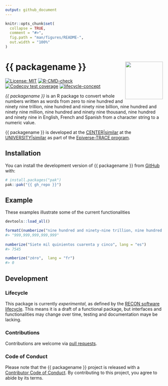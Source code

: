 ```yaml
---
output: github_document
---
```


<!-- README.md is generated from README.Rmd. Please edit that file. -->
<!-- The code to render this README is stored in .github/workflows/render-readme.yaml -->
<!-- Variables marked with double curly braces will be transformed beforehand: -->
<!-- `packagename` is extracted from the DESCRIPTION file -->
<!-- `gh_repo` is extracted via a special environment variable in GitHub Actions -->


```r
knitr::opts_chunk$set(
  collapse = TRUE,
  comment = "#>",
  fig.path = "man/figures/README-",
  out.width = "100%"
)
```

# {{ packagename }} <img src="man/figures/logo.svg" align="right" width="120" />

<!-- badges: start -->
[![License: MIT](https://img.shields.io/badge/License-MIT-yellow.svg)](https://opensource.org/license/mit/)
[![R-CMD-check](https://github.com/{{ gh_repo }}/actions/workflows/R-CMD-check.yaml/badge.svg)](https://github.com/{{ gh_repo }}/actions/workflows/R-CMD-check.yaml)
[![Codecov test coverage](https://codecov.io/gh/{{ gh_repo }}/branch/main/graph/badge.svg)](https://app.codecov.io/gh/{{ gh_repo }}?branch=main)
[![lifecycle-concept](https://raw.githubusercontent.com/reconverse/reconverse.github.io/master/images/badge-concept.svg)](https://www.reconverse.org/lifecycle.html#concept) 
<!-- badges: end -->

_{{ packagename }}_ is an R package to convert whole numbers written as words from zero to nine hundred and ninety nine trillion, nine hundred and ninety nine billion, nine hundred and ninety nine million, nine hundred and ninety nine thousand, nine hundred and ninety nine in English, French and Spanish from a character string to a numeric value.

<!-- This sentence is optional and can be removed -->
{{ packagename }} is developed at the [CENTER|similar](url) at the [UNIVERSITY|similar](url) as part of the [Epiverse-TRACE program](https://data.org/initiatives/epiverse/).

## Installation

You can install the development version of {{ packagename }} from
[GitHub](https://github.com/) with:

``` r
# install.packages("pak")
pak::pak("{{ gh_repo }}")
```

## Example

These examples illustrate some of the current functionalities

``` r
devtools::load_all()

formatC(numberize("nine hundred and ninety-nine trillion, nine hundred and ninety-nine billion, nine hundred and ninety-nine million, nine hundred and ninety-nine thousand, nine hundred and ninety-nine"), big.mark = ",", format = "fg")
#> "999,999,999,999,999"
    
numberize("Siete mil quinientos cuarenta y cinco", lang = "es")
#> 7545

numberize("zéro",  lang = "fr")
#> 0
```

## Development

### Lifecycle

This package is currently *experimental*, as defined by the [RECON software
lifecycle](https://www.reconverse.org/lifecycle.html). This means it is a draft of a functional package, but interfaces and functionalities may change over time, testing and documentation maye be lacking.

### Contributions

Contributions are welcome via [pull requests](https://github.com/{{ gh_repo }}/pulls).

### Code of Conduct

Please note that the {{ packagename }} project is released with a 
[Contributor Code of Conduct](https://github.com/epiverse-trace/.github/blob/main/CODE_OF_CONDUCT.md).
By contributing to this project, you agree to abide by its terms.
